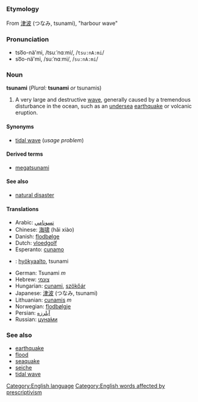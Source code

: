 =={{en}}==
[[Category:English language]]
===Etymology===
From {{ja}} [[津波]] (つなみ, tsunami), "harbour wave"

===Pronunciation===
*tso͞o-nä'mi, /tsuːˈnɑːmi/, /<tt>tsu:nA:mi</tt>/
*so͞o-nä'mi, /suːˈnɑːmi/, /<tt>su:nA:mi</tt>/

===Noun===
'''tsunami''' (''Plural:'' '''tsunami''' ''or'' tsunamis)

# A very large and destructive [[wave]], generally caused by a tremendous disturbance in the ocean, such as an [[undersea]] [[earthquake]] or volcanic eruption.

====Synonyms====
*[[tidal wave]] (''usage problem'')

====Derived terms====
*[[megatsunami]]

==== See also ====
*[[natural disaster]]

====Translations====
*Arabic: [[تسونامي]]
*Chinese: [[海啸]] (hǎi xiào)
*Danish: [[flodbølge]]
*Dutch: [[vloedgolf]]
*Esperanto: [[cunamo]]
*{{fi}}: [[hyökyaalto]], tsunami
*German: Tsunami ''m''
*Hebrew: [[צונמי|צוּנַמי]]
*Hungarian: [[cunami]], [[szökőár]]
*Japanese: [[津波]] (つなみ, tsunami)
*Lithuanian: [[cunamis]] ''m''
*Norwegian: [[flodbølgje]]<!-- nynorsk, not sure about bokmaal -->
*Persian: [[ابلرزه|آبلرزه]]
*Russian: [[цунами|цуна́ми]]

===See also===
*[[earthquake]]
*[[flood]]
*[[seaquake]]
*[[seiche]]
*[[tidal wave]]

[[Category:English words affected by prescriptivism]]